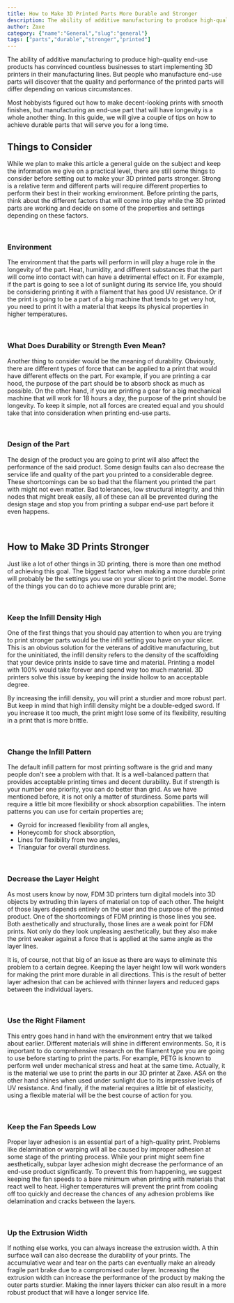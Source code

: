 ```yaml
---
title: How to Make 3D Printed Parts More Durable and Stronger
description: The ability of additive manufacturing to produce high-quality end-use products has convinced countless businesses to start implementing 3D printers in their manufacturing lines.
author: Zaxe
category: {"name":"General","slug":"general"}
tags: ["parts","durable","stronger","printed"]
---
```


<Aligned>
The ability of additive manufacturing to produce high-quality end-use products has convinced countless businesses to start implementing 3D printers in their manufacturing lines. But people who manufacture end-use parts will discover that the quality and performance of the printed parts will differ depending on various circumstances. 

Most hobbyists figured out how to make decent-looking prints with smooth finishes, but manufacturing an end-use part that will have longevity is a whole another thing. In this guide, we will give a couple of tips on how to achieve durable parts that will serve you for a long time. 

## Things to Consider

While we plan to make this article a general guide on the subject and keep the information we give on a practical level, there are still some things to consider before setting out to make your 3D printed parts stronger. Strong is a relative term and different parts will require different properties to perform their best in their working environment. Before printing the parts, think about the different factors that will come into play while the 3D printed parts are working and decide on some of the properties and settings depending on these factors. 

<br/>

### Environment

The environment that the parts will perform in will play a huge role in the longevity of the part. Heat, humidity, and different substances that the part will come into contact with can have a detrimental effect on it. For example, if the part is going to see a lot of sunlight during its service life, you should be considering printing it with a filament that has good UV resistance. Or if the print is going to be a part of a big machine that tends to get very hot, you need to print it with a material that keeps its physical properties in higher temperatures. 

<br/>

### What Does Durability or Strength Even Mean?

Another thing to consider would be the meaning of durability. Obviously, there are different types of force that can be applied to a print that would have different effects on the part. For example, if you are printing a car hood, the purpose of the part should be to absorb shock as much as possible. On the other hand, if you are printing a gear for a big mechanical machine that will work for 18 hours a day, the purpose of the print should be longevity. To keep it simple, not all forces are created equal and you should take that into consideration when printing end-use parts. 

<br/>

### Design of the Part

The design of the product you are going to print will also affect the performance of the said product. Some design faults can also decrease the service life and quality of the part you printed to a considerable degree. These shortcomings can be so bad that the filament you printed the part with might not even matter. Bad tolerances, low structural integrity, and thin nodes that might break easily, all of these can all be prevented during the design stage and stop you from printing a subpar end-use part before it even happens. 

<br/>

## How to Make 3D Prints Stronger

Just like a lot of other things in 3D printing, there is more than one method of achieving this goal. The biggest factor when making a more durable print will probably be the settings you use on your slicer to print the model. Some of the things you can do to achieve more durable print are;

<br/>

### Keep the Infill Density High 

One of the first things that you should pay attention to when you are trying to print stronger parts would be the infill setting you have on your slicer. This is an obvious solution for the veterans of additive manufacturing, but for the uninitiated, the infill density refers to the density of the scaffolding that your device prints inside to save time and material. Printing a model with 100% would take forever and spend way too much material. 3D printers solve this issue by keeping the inside hollow to an acceptable degree. 

By increasing the infill density, you will print a sturdier and more robust part. But keep in mind that high infill density might be a double-edged sword. If you increase it too much, the print might lose some of its flexibility, resulting in a print that is more brittle.

<br/>

### Change the Infill Pattern

The default infill pattern for most printing software is the grid and many people don't see a problem with that. It is a well-balanced pattern that provides acceptable printing times and decent durability. But if strength is your number one priority, you can do better than grid. As we have mentioned before, it is not only a matter of sturdiness. Some parts will require a little bit more flexibility or shock absorption capabilities. The intern patterns you can use for certain properties are;

- Gyroid for increased flexibility from all angles,
- Honeycomb for shock absorption,
- Lines for flexibility from two angles,
- Triangular for overall sturdiness.

<br/>

### Decrease the Layer Height 

As most users know by now, FDM 3D printers turn digital models into 3D objects by extruding thin layers of material on top of each other. The height of those layers depends entirely on the user and the purpose of the printed product. One of the shortcomings of FDM printing is those lines you see. Both aesthetically and structurally, those lines are a weak point for FDM prints. Not only do they look unpleasing aesthetically, but they also make the print weaker against a force that is applied at the same angle as the layer lines. 

It is, of course, not that big of an issue as there are ways to eliminate this problem to a certain degree. Keeping the layer height low will work wonders for making the print more durable in all directions. This is the result of better layer adhesion that can be achieved with thinner layers and reduced gaps between the individual layers. 

<br/>

### Use the Right Filament

This entry goes hand in hand with the environment entry that we talked about earlier. Different materials will shine in different environments. So, it is important to do comprehensive research on the filament type you are going to use before starting to print the parts. For example, PETG is known to perform well under mechanical stress and heat at the same time. Actually, it is the material we use to print the parts in our 3D printer at Zaxe. ASA on the other hand shines when used under sunlight due to its impressive levels of UV resistance. And finally, if the material requires a little bit of elasticity, using a flexible material will be the best course of action for you. 

<br/>

### Keep the Fan Speeds Low

Proper layer adhesion is an essential part of a high-quality print. Problems like delamination or warping will all be caused by improper adhesion at some stage of the printing process. While your print might seem fine aesthetically, subpar layer adhesion might decrease the performance of an end-use product significantly. To prevent this from happening, we suggest keeping the fan speeds to a bare minimum when printing with materials that react well to heat. Higher temperatures will prevent the print from cooling off too quickly and decrease the chances of any adhesion problems like delamination and cracks between the layers. 

<br/>

### Up the Extrusion Width

If nothing else works, you can always increase the extrusion width. A thin surface wall can also decrease the durability of your prints. The accumulative wear and tear on the parts can eventually make an already fragile part brake due to a compromised outer layer. Increasing the extrusion width can increase the performance of the product by making the outer parts sturdier. Making the inner layers thicker can also result in a more robust product that will have a longer service life. 
</Aligned>
